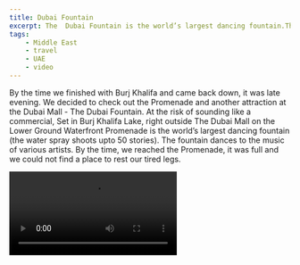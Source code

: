 ```yaml
---
title: Dubai Fountain
excerpt: The  Dubai Fountain is the world’s largest dancing fountain.There is a show every half hour with the fountain dancing to a different piece of  music every time.
tags:
    - Middle East
    - travel
    - UAE
    - video
---
```


By the time we finished with Burj Khalifa and came back down, it was late evening. We decided to check out the Promenade and another attraction at the Dubai Mall - The Dubai Fountain. At the risk of sounding like a commercial, Set in Burj Khalifa Lake, right outside The Dubai Mall on the Lower Ground Waterfront Promenade is the world’s largest dancing fountain (the water spray shoots upto 50 stories). The fountain dances to the music of various artists. By the time, we reached the Promenade, it was full and we could not find a place to rest our tired legs.

<Video src="https://www.youtube.com/embed/O0jWcGCj-aA" title="Dubai Fountain" />

There is a show every half hour with the fountain dancing to a different piece of  music every time. This is the second performance we caught mostly because we were still tired of all the walking/standing and we managed to find a place to sit.

<Video src="https://www.youtube.com/embed/xC1Sh-m6Qu4" title="Dubai Fountain 1" />

## Where should you stand/sit to get the best view?

The moment you come outside the Dubai Mall onto the promenade, start walking right till you cross the bridge/incline. Place yourself somewhere here so that you can view the entire width of the Fountain. Another option is to sit in one of the surrounding coffee shops and enjoy the show over a cup of coffee .
